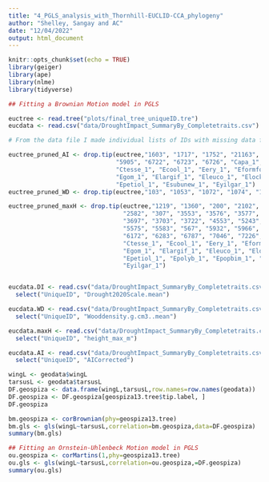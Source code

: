 ```yaml
---
title: "4_PGLS_analysis_with_Thornhill-EUCLID-CCA_phylogeny"
author: "Shelley, Sangay and AC"
date: "12/04/2022"
output: html_document
---
```


```r
knitr::opts_chunk$set(echo = TRUE)
library(geiger)
library(ape)
library(nlme)
library(tidyverse)
```


```r

## Fitting a Brownian Motion model in PGLS

euctree <- read.tree("plots/final_tree_uniqueID.tre")
eucdata <- read.csv("data/DroughtImpact_SummaryBy_Completetraits.csv")

# From the data file I made individual lists of IDs with missing data for WD, DI, AI and max_H for pruining the tree to only tips with data for the PGLS

euctree_pruned_AI <- drop.tip(euctree,"1603", "1717", "1752", "21163", "457", "4801",
                              "5905", "6722", "6723", "6726", "Capa_1", "Cgummi_1",
                              "Ctesse_1", "Ecool_1", "Eery_1", "Eformform_1", "Efrench_1",
                              "Egom_1", "Elargif_1", "Eleuco_1", "Elock_1", "Eperc_1",
                              "Epetiol_1", "Esubunew_1", "Eyilgar_1")
euctree_pruned_WD <- drop.tip(euctree,"103", "1053", "1072", "1074", "1076", "1078", "1079", "1081", "1087", "1089", "1090", "1091", "1092", "1094", "1098", "1099", "110", "1101", "1102", "1104", "1105", "1107", "1108", "1109", "1110", "1112", "1114", "1116", "1117", "1119", "1120", "1123", "11239", "1127", "1128", "1129", "113", "1132", "1133","1141", "1146", "1147", "1148", "115", "1150", "1153", "1156", "116", "1160", "1162", "1164", "1165", "1168", "1168", "1170", "1173", "1175", "1176", "1177", "118", "1181", "1181", "1182", "1183", "1187", "1188", "1189", "1190", "1194", "120", "1202", "1208", "121", "1219", "122", "1222", "1232", "1233", "1235", "1236", "1237", "124", "124", "1243", "1246", "125", "1253", "1259", "1261", "1263", "1269", "127", "1271", "1275", "1277", "1278", "1289", "1292", "1297", "1299", "1299", "1300", "1302", "1303", "1306", "1307", "131", "1315", "1316", "1317", "132", "1326", "133", "133", "1331", "1338", "1339", "13398", "135", "1352", "1354", "1360", "13661", "1368", "1369", "137", "137", "138", "139", "1391", "1392", "1393", "140", "1405", "141", "147", "148", "149", "150", "1500", "1506", "1508", "1518", "152", "1520", "1535", "1540", "1542", "1548", "1548", "155", "156", "1561", "1566", "1567", "1569", "157", "1588", "159", "160", "1603", "161", "162", "1626", "1629", "163", "163", "1635", "1636", "1637", "1638", "1639", "164", "1642", "165", "1660", "1661", "1662", "1669", "167", "1674", "168", "1689", "1691", "170", "1703", "1704", "1715", "1717", "1725", "1726", "1730", "1731", "1732", "1732", "1735", "1737", "1739", "1741", "1743", "1745", "1747", "1749", "175", "1750", "1752", "1753", "1755", "1756", "1757", "1762", "1767", "1769", "1772", "1773", "1774", "178", "179", "179", "180", "1800", "1804", "1808", "1811", "1813", "1817", "182", "1826", "1828", "1844", "1847", "185", "1853", "1855", "186", "186", "1861", "187", "1870", "1874", "1878", "188", "1883", "1887", "1892", "1897", "1908", "191", "1910", "1916", "1919", "192", "192", "1928", "1930", "1937", "1939", "1946", "195", "1953", "1955", "196", "1969", "197", "1975", "1976", "1979", "1983", "1986", "1989", "199", "200", "201", "202", "204", "205", "206", "2065", "2068", "207", "2073", "208", "2082", "2082", "2084", "2090", "2092", "2093", "2098", "210", "2102", "2103", "211", "2112", "2114", "2115", "21163", "2117", "2118", "2120", "2123", "2129", "213", "2135", "2142", "2160", "2163", "2166", "218", "2182", "2183", "2184", "2190", "2192", "2198", "220", "2202", "221", "2211", "2212", "2218", "222", "2223", "2227", "2228", "2229", "2230", "2232", "2235", "2243", "2245", "2247", "2248", "225", "2259", "2262", "227", "2272", "2272", "2284", "2286", "2287", "230", "2300", "2303", "2306", "2319", "232", "234", "235", "236", "237", "238", "239", "240", "241", "243", "2430", "2434", "2435", "2436", "244", "2440", "2441", "2447", "245", "245", "2456", "2458", "2464", "248", "2488", "2489", "249", "2498", "2500", "2502", "2505", "251", "2514", "2518", "252", "2524", "2526", "2527", "2528", "2531", "2531", "2536", "2538", "2539", "2542", "2543", "2544", "2547", "2549", "2550", "2551", "2552", "2557", "2558", "2561", "2569", "2582", "2587", "2593", "2596", "261", "261", "2619", "2631", "2633", "265", "266", "267", "2678", "2684", "2689", "269", "270", "271", "2715", "2717", "272", "2726", "273", "2730", "2732", "2733", "2738", "2752", "2756", "276", "2767", "277", "2774", "2776", "2781", "2784", "2787", "279", "2790", "280", "2800", "2801", "2802", "281", "282", "284", "285", "286", "287", "2879", "288", "2884", "2886", "2890", "2896", "290", "2901", "2905", "2908", "291", "2911", "2917", "292", "2921", "2928", "293", "294", "2941", "2943", "2946", "2948", "2949", "295", "2950", "2951", "2952", "2955", "2959", "296", "2964", "297", "298", "299", "300", "301", "302", "303", "304", "305", "306", "306", "307", "308", "310", "311", "312", "313", "314", "315", "316", "317", "3172", "3177", "3178", "3179", "318", "3182", "319", "3203", "3204", "3209", "321", "3211", "3212", "322", "324", "325", "326", "327", "328", "329", "330", "331", "333", "335", "337", "338", "340", "341", "342", "3421", "3423", "3424", "3426", "343", "3436", "3437", "3439", "344", "3441", "3445", "3447", "3448", "3449", "3451", "3453", "3454", "3457", "3458", "3460", "3468", "347", "3477", "3482", "3486", "3488", "3496", "3497", "3498", "3503", "351", "3514", "3516", "3519", "3525", "3527", "3530", "3532", "3533", "3539", "3544", "3545", "3550", "3553", "3554", "3556", "3557", "3559", "3561", "3562", "3563", "3564", "3567", "3568", "3569", "3570", "3571", "3574", "3575", "3576", "3577", "3578", "3583", "3584", "3587", "3588", "3590", "3592", "3596", "3600", "3601", "3602", "3604", "3607", "3608", "361", "3613", "3616", "3618", "3619", "3620", "3625", "3627", "3630", "3631", "3633", "3634", "3635", "3637", "3639", "3641", "3642", "3643", "3644", "3645", "3646", "3647", "3648", "3650", "3653", "3656", "3661", "3662", "3665", "3667", "3669", "3670", "3671", "3673", "3675", "3676", "3678", "3681", "3683", "3685", "3691", "3695", "3697", "3698", "3699", "3700", "3703", "3705", "3706", "3711", "3712", "3715", "3721", "3722", "3724", "3725", "3727", "3731", "3739", "3744", "3746", "3754", "3759", "3762", "3768", "3779", "3786", "3788", "3789", "3799", "3806", "3806", "3813", "3814", "3829", "3831", "3877", "3880", "3882", "3897", "3973", "4177", "4177", "4181", "4186", "4192", "4197", "4204", "4226", "4236", "4241", "4284", "4288", "4305", "4306", "4310", "4310", "4311", "4313", "4314", "4318", "4319", "4412", "4425", "4437", "444", "447", "449", "4513", "4516", "453", "4539", "4542", "4546", "4550", "4553", "4555", "457", "4570", "4571", "4572", "4579", "4587", "4588", "4597", "460", "4604", "4611", "4629", "4632", "4635", "468", "4700", "473", "4733", "4736", "4745", "4793", "4796", "4799", "4800", "4801", "4805", "4867", "487", "4883", "500", "5010", "5022", "5024", "5025", "5033", "5040", "5046", "505", "5053", "5057", "5061", "5062", "5071", "5071", "5074", "5075", "5077", "5081", "5112", "5117", "5121", "5128", "5133", "5136", "5137", "5141", "5144", "515", "5156", "516", "518", "5180", "5180", "5196", "520", "5200", "5203", "5205", "5219", "522", "5229", "523", "5230", "5243", "5247", "5249", "525", "5250", "5252", "5256", "526", "5262", "5263", "5265", "5266", "527", "5271", "5279", "5281", "5285", "533", "536", "539", "541", "5453", "5455", "5456", "5458", "5460", "5463", "5466", "5468", "547", "5472", "5477", "5478", "548", "5487", "549", "5492", "5493", "5496", "5503", "5507", "5509", "551", "5513", "5514", "5518", "5523", "553", "5535", "5536", "5538", "5541", "5542", "5543", "555", "5550", "5551", "5554", "5556", "5567", "5568", "5570", "5571", "5575", "5577", "5578", "558", "5583", "5585", "5588", "559", "5592", "5593", "5596", "5603", "5610", "565", "5660", "567", "5671", "5672", "5689", "569", "5693", "57", "57", "5708", "574", "5747", "5750", "5750", "576", "5778", "5804", "5806", "581", "5810", "5812", "583", "5868", "5869", "5872", "5905", "5907", "5908", "591", "5915", "5924", "5929", "5932", "5933", "5936", "5938", "594", "5966", "5976", "5983", "5992", "5993", "5994", "5996", "5997", "60", "600", "6000", "6005", "6010", "6015", "6016", "6017", "602", "6021", "6022", "6025", "6026", "6085", "609", "6093", "6095", "6097", "6098", "6099", "6104", "6105", "6106", "6108", "611", "6114", "6119", "612", "6121", "6136", "6147", "6148", "615", "6157", "6158", "6160", "6164", "6168", "6170", "6171", "6172", "6173", "6175", "6176", "6177", "618", "6191", "6194", "6196", "6197", "620", "6203", "6205", "6206", "6217", "622", "6228", "6231", "624", "6241", "6242", "6249", "6258", "6263", "6276", "6277", "6282", "6283", "6284", "629", "6297", "630", "6303", "6306", "6307", "6312", "6319", "632", "6323", "633", "6333", "6349", "6350", "6355", "6359", "636", "6370", "6377", "6378", "6382", "6383", "6387", "6388", "6389", "640", "6401", "6403", "6413", "6414", "6419", "642", "6422", "6438", "6447", "6449", "6453", "6455", "6456", "6457", "6464", "6472", "6473", "6474", "6475", "648", "6482", "6486", "649", "6491", "6495", "6497", "6499", "650", "6502", "654", "656", "661", "6637", "664", "6640", "6641", "6645", "6646", "6652", "6661", "6682", "669", "6691", "6693", "6697", "670", "6703", "6705", "6707", "672", "6721", "6722", "6723", "6726", "6736", "6742", "6746", "675", "676", "676", "6780", "6781", "6782", "6783", "6784", "6785", "6786", "6787", "6791", "6793", "6794", "6795", "6796", "6798", "6801", "6806", "6807", "682", "684", "6866", "6867", "687", "688", "6916", "6921", "6926", "6928", "6931", "6939", "694", "6941", "6943", "6945", "6947", "6951", "6955", "6956", "696", "6985", "6993", "6996", "6997", "7001", "701", "702", "702", "704", "7046", "7047", "706", "708", "711", "714", "714", "715", "7220", "7223", "7224", "7226", "7227", "7228", "7229", "7230", "7233", "7234", "7235", "7236", "725", "7285", "7295", "7300", "7307", "7311", "7312", "7315", "7318", "732", "7324", "7354", "7355", "7356", "7357", "7358", "7359", "7360", "7361", "7363", "7364", "7365", "7366", "7367", "7369", "737", "7371", "7372", "7378", "7379", "7382", "7385", "7387", "7389", "7390", "7398", "7399", "7400", "7402", "7403", "7406", "7407", "7410", "7411", "7412", "7425", "7426", "7427", "760", "762", "763", "772", "776", "779", "781", "792", "8", "804", "805", "812", "824", "928", "929", "93", "930", "931", "933", "936", "938", "939", "941", "944", "946", "947", "948", "949", "950", "981", "983", "Capa_1", "Cgummi_1", "Ctesse_1", "Ealb_1", "Ecool_1", "Eery_1", "Eformform_1", "Efrench_1", "Egillii_1", "Egom_1", "Elargif_1", "Eleuco_1", "Elock_1", "Eperc_1", "Epetiol_1", "Epolyb_1", "Epopbim_1", "Esocia_1", "Esubunew_1", "Eyilgar_1")

euctree_pruned_maxH <- drop.tip(euctree,"1219", "1360", "200", "2102", "21163", "2557",
                                "2582", "307", "3553", "3576", "3577", "3587", "3648",
                                "3697", "3703", "3722", "4553", "5243", "5247", "5250",
                                "5575", "5583", "567", "5932", "5966", "6095", "6098",
                                "6172", "6283", "6787", "7046", "7226", "Capa_1", "Cgummi_1",
                                "Ctesse_1", "Ecool_1", "Eery_1", "Eformform_1", "Efrench_1",
                                "Egom_1", "Elargif_1", "Eleuco_1", "Elock_1", "Eperc_1",
                                "Epetiol_1", "Epolyb_1", "Epopbim_1", "Esocia_1", "Esubunew_1",
                                "Eyilgar_1")


eucdata.DI <- read.csv("data/DroughtImpact_SummaryBy_Completetraits.csv") %>% 
  select("UniqueID", "Drought2020Scale.mean")

eucdata.WD <- read.csv("data/DroughtImpact_SummaryBy_Completetraits.csv") %>% 
  select("UniqueID", "Wooddensity.g.cm3..mean")

eucdata.maxH <- read.csv("data/DroughtImpact_SummaryBy_Completetraits.csv") %>% 
  select("UniqueID", "height_max_m")

eucdata.AI <- read.csv("data/DroughtImpact_SummaryBy_Completetraits.csv") %>% 
  select("UniqueID", "AICorrected")

wingL <- geodata$wingL
tarsusL <- geodata$tarsusL
DF.geospiza <- data.frame(wingL,tarsusL,row.names=row.names(geodata))
DF.geospiza <- DF.geospiza[geospiza13.tree$tip.label, ]
DF.geospiza

bm.geospiza <- corBrownian(phy=geospiza13.tree)
bm.gls <- gls(wingL~tarsusL,correlation=bm.geospiza,data=DF.geospiza)
summary(bm.gls)

## Fitting an Ornstein-Uhlenbeck Motion model in PGLS
ou.geospiza <- corMartins(1,phy=geospiza13.tree)
ou.gls <- gls(wingL~tarsusL,correlation=ou.geospiza,=DF.geospiza)
summary(ou.gls)

```


